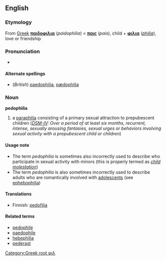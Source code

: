 ==English==
[[Category:Greek root φιλ]]
=== Etymology ===
From [[Greek]] '''[[παιδοφιλια]]''' (''paidophilia'') < '''[[παις]]''' (''pais''), child + '''[[φιλια]]''' (''[[-philia|philia]]''), love or friendship

=== Pronunciation ===
*{{AHD|/păd'ə-fĭl'ē-ə/}}

==== Alternate spellings ====
*(''British'') [[paedophilia]], [[pædophilia]]

=== Noun ===
'''pedophilia'''
#a [[paraphilia]] consisting of a primary sexual attraction to prepubescent children (''[[DSM-IV]]: Over a period of at least six months, recurrent, intense, sexually arousing fantasies, sexual urges or behaviors involving sexual activity with a prepubescent child or children'')

====Usage note====
*The term ''pedophilia'' is sometimes also incorrectly used to describe who participate in sexual activity with minors (this is properly termed as ''[[child molestation]]'')
*The term ''pedophilia'' is also sometimes incorrectly used to describe adults who are romantically involved with [[adolescent]]s (see [[ephebophilia]])

====Translations====
*Finnish: [[pedofilia]]

====Related terms====
*[[pedophile]]
*[[paedophile]]
*[[hebephilia]]
*[[pederast]]
